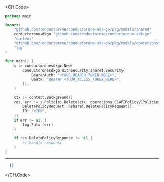 
<CH.Code>
```go Delete.go
package main

import(
	"github.com/conductorone/conductorone-sdk-go/pkg/models/shared"
	conductoronesdkgo "github.com/conductorone/conductorone-sdk-go"
	"context"
	"github.com/conductorone/conductorone-sdk-go/pkg/models/operations"
	"log"
)

func main() {
    s := conductoronesdkgo.New(
        conductoronesdkgo.WithSecurity(shared.Security{
            BearerAuth: "<YOUR_BEARER_TOKEN_HERE>",
            Oauth: "Bearer <YOUR_ACCESS_TOKEN_HERE>",
        }),
    )

    ctx := context.Background()
    res, err := s.Policies.Delete(ctx, operations.C1APIPolicyV1PoliciesDeleteRequest{
        DeletePolicyRequest: &shared.DeletePolicyRequest{},
        ID: "<ID>",
    })
    if err != nil {
        log.Fatal(err)
    }

    if res.DeletePolicyResponse != nil {
        // handle response
    }
}
```
---

```json Example Response
  {}
```
</CH.Code>
